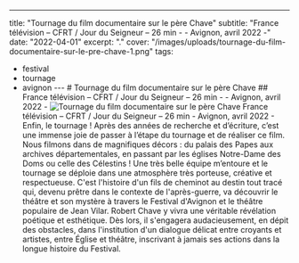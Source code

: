 ---
title: "Tournage du film documentaire sur le père Chave"
subtitle: "France télévision – CFRT / Jour du Seigneur – 26 min - - Avignon, avril 2022 -"
date: "2022-04-01"
excerpt: "."
cover: "/images/uploads/tournage-du-film-documentaire-sur-le-pre-chave-1.png"
tags:
  - festival
  - tournage
  - avignon
--- # Tournage du film documentaire sur le père Chave ## France télévision – CFRT / Jour du Seigneur – 26 min - - Avignon, avril 2022 - ![Tournage du film documentaire sur le père Chave](/images/uploads/tournage-du-film-documentaire-sur-le-pre-chave-1.png) France télévision – CFRT / Jour du Seigneur – 26 min - Avignon, avril 2022 - Enfin, le tournage ! Après des années de recherche et d’écriture, c’est une immense joie de passer à l’étape du tournage et de réaliser ce film. Nous filmons dans de magnifiques décors : du palais des Papes aux archives départementales, en passant par les églises Notre-Dame des Doms ou celle des Célestins ! Une très belle équipe m’entoure et le tournage se déploie dans une atmosphère très porteuse, créative et respectueuse. C'est l'histoire d'un fils de cheminot au destin tout tracé qui, devenu prêtre dans le contexte de l'après-guerre, va découvrir le théâtre et son mystère à travers le Festival d'Avignon et le théâtre populaire de Jean Vilar. Robert Chave y vivra une véritable révélation poétique et esthétique. Dès lors, il s'engagera audacieusement, en dépit des obstacles, dans l'institution d'un dialogue délicat entre croyants et artistes, entre Église et théâtre, inscrivant à jamais ses actions dans la longue histoire du Festival.